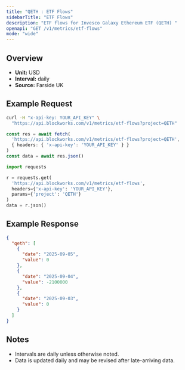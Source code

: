 ```yaml
---
title: "QETH : ETF Flows"
sidebarTitle: "ETF Flows"
description: "ETF flows for Invesco Galaxy Ethereum ETF (QETH) "
openapi: "GET /v1/metrics/etf-flows"
mode: "wide"
---
```


## Overview

- **Unit:** USD
- **Interval:** daily
- **Source:** Farside UK

## Example Request

<CodeGroup>

```bash cURL
curl -H "x-api-key: YOUR_API_KEY" \
  "https://api.blockworks.com/v1/metrics/etf-flows?project=QETH"
```

```typescript TypeScript
const res = await fetch(
  'https://api.blockworks.com/v1/metrics/etf-flows?project=QETH',
  { headers: { 'x-api-key': 'YOUR_API_KEY' } }
)
const data = await res.json()
```

```python Python
import requests

r = requests.get(
  'https://api.blockworks.com/v1/metrics/etf-flows',
  headers={'x-api-key': 'YOUR_API_KEY'},
  params={'project': 'QETH'}
)
data = r.json()
```

</CodeGroup>

## Example Response

```json
{
  "qeth": [
    {
      "date": "2025-09-05",
      "value": 0
    },
    {
      "date": "2025-09-04",
      "value": -2100000
    },
    {
      "date": "2025-09-03",
      "value": 0
    }
  ]
}
```

## Notes
- Intervals are daily unless otherwise noted.
- Data is updated daily and may be revised after late-arriving data.
